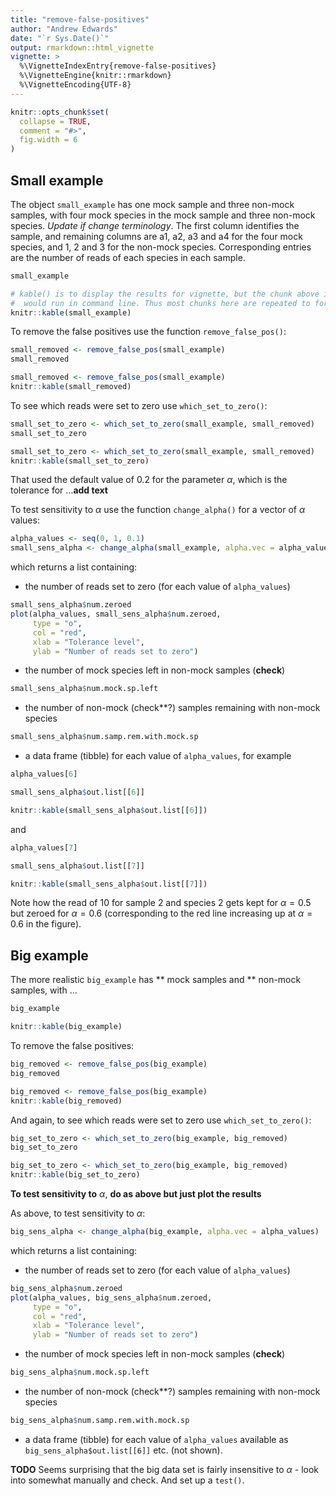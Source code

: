 ```yaml
---
title: "remove-false-positives"
author: "Andrew Edwards"
date: "`r Sys.Date()`"
output: rmarkdown::html_vignette
vignette: >
  %\VignetteIndexEntry{remove-false-positives}
  %\VignetteEngine{knitr::rmarkdown}
  %\VignetteEncoding{UTF-8}
---
```


```r
knitr::opts_chunk$set(
  collapse = TRUE,
  comment = "#>",
  fig.width = 6
)
```

## Small example

The object `small_example` has one mock sample and three non-mock samples, with four
mock species in the mock sample and three non-mock species. *Update if change
terminology*. The first column identifies the sample, and remaining columns are
a1, a2, a3 and a4 for the four mock species, and 1, 2 and 3 for the non-mock species.
Corresponding entries are the number of reads of each species in each sample.

```r
small_example
```

```r
# kable() is to display the results for vignette, but the chunk above is what you
#  would run in command line. Thus most chunks here are repeated to format the output.
knitr::kable(small_example)      
```

To remove the false positives use the function `remove_false_pos()`:

```r
small_removed <- remove_false_pos(small_example)
small_removed
```

```r
small_removed <- remove_false_pos(small_example)
knitr::kable(small_removed)
```

To see which reads were set to zero use `which_set_to_zero()`:

```r
small_set_to_zero <- which_set_to_zero(small_example, small_removed)
small_set_to_zero
```

```r
small_set_to_zero <- which_set_to_zero(small_example, small_removed)
knitr::kable(small_set_to_zero)
```

That used the default value of 0.2 for the parameter $\alpha$, which is the
tolerance for ...**add text**

To test sensitivity to $\alpha$ use the function `change_alpha()` for a vector
of $\alpha$ values:


```r
alpha_values <- seq(0, 1, 0.1)
small_sens_alpha <- change_alpha(small_example, alpha.vec = alpha_values)
```

which returns a list containing:

- the number of reads set to zero (for each value of `alpha_values`)

```r
small_sens_alpha$num.zeroed
plot(alpha_values, small_sens_alpha$num.zeroed,
     type = "o",
     col = "red",
     xlab = "Tolerance level",
     ylab = "Number of reads set to zero")
```


- the number of mock species left in non-mock samples (**check**)
```r
small_sens_alpha$num.mock.sp.left
```

- the number of non-mock (check**?) samples remaining with non-mock species
```r
small_sens_alpha$num.samp.rem.with.mock.sp
```

- a data frame (tibble) for each value of `alpha_values`,
for example

```r
alpha_values[6]
```

```r
small_sens_alpha$out.list[[6]]
```

```r
knitr::kable(small_sens_alpha$out.list[[6]])
```

and


```r
alpha_values[7]
```

```r
small_sens_alpha$out.list[[7]]
```

```r
knitr::kable(small_sens_alpha$out.list[[7]])
```

Note how the read of 10 for sample 2 and species 2 gets kept for $\alpha=0.5$
but zeroed for $\alpha=0.6$ (corresponding to the red line increasing up at 
$\alpha=0.6$ in the figure).

## Big example

The more realistic `big_example` has ** mock samples and ** non-mock samples,
with ...

```r
big_example
```

```r
knitr::kable(big_example)
```

To remove the false positives:

```r
big_removed <- remove_false_pos(big_example)
big_removed
```

```r
big_removed <- remove_false_pos(big_example)
knitr::kable(big_removed)
```

And again, to see which reads were set to zero use `which_set_to_zero()`:

```r
big_set_to_zero <- which_set_to_zero(big_example, big_removed)
big_set_to_zero
```

```r
big_set_to_zero <- which_set_to_zero(big_example, big_removed)
knitr::kable(big_set_to_zero)
```

**To test sensitivity to** $\alpha$, **do as above but just plot the results**

As above, to test sensitivity to $\alpha$:

```r
big_sens_alpha <- change_alpha(big_example, alpha.vec = alpha_values)
```

which returns a list containing:

- the number of reads set to zero (for each value of `alpha_values`)

```r
big_sens_alpha$num.zeroed
plot(alpha_values, big_sens_alpha$num.zeroed,
     type = "o",
     col = "red",
     xlab = "Tolerance level",
     ylab = "Number of reads set to zero")
```

- the number of mock species left in non-mock samples (**check**)
```r
big_sens_alpha$num.mock.sp.left
```

- the number of non-mock (check**?) samples remaining with non-mock species
```r
big_sens_alpha$num.samp.rem.with.mock.sp
```

- a data frame (tibble) for each value of `alpha_values` available as
  `big_sens_alpha$out.list[[6]]` etc. (not shown).

**TODO** Seems surprising that the big data set is fairly insensitive to 
$\alpha$ - look into somewhat manually and check. And set up a `test()`.
